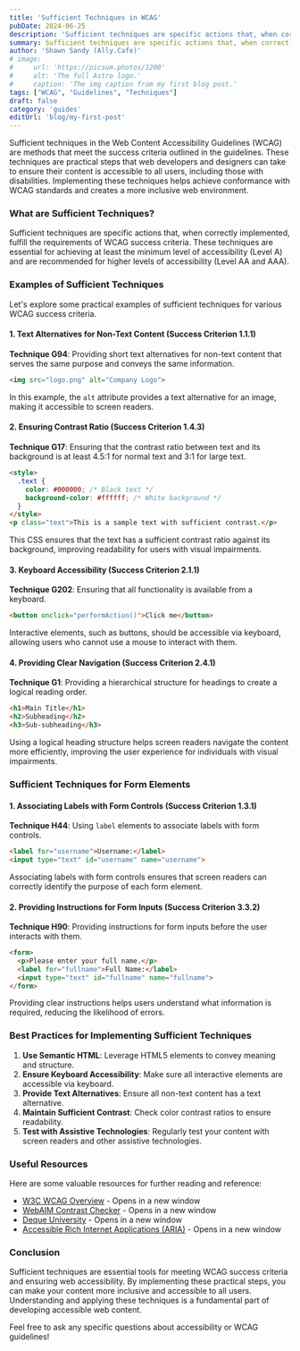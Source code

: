 ```yaml
---
title: 'Sufficient Techniques in WCAG'
pubDate: 2024-06-25
description: 'Sufficient techniques are specific actions that, when correctly implemented, fulfill the requirements of WCAG success criteria.'
summary: Sufficient techniques are specific actions that, when correctly implemented, fulfill the requirements of WCAG success criteria. These techniques are essential for achieving at least the minimum level of accessibility (Level A) and are recommended for higher levels of accessibility (Level AA and AAA).
author: 'Shawn Sandy (Ally.Cafe)'
# image:
#     url: 'https://picsum.photos/1200'
#     alt: 'The full Astro logo.'
#     caption: 'The img caption from my first blog post.'
tags: ["WCAG", "Guidelines", "Techniques"]
draft: false
category: 'guides'
editUrl: 'blog/my-first-post'
---
```



Sufficient techniques in the Web Content Accessibility Guidelines (WCAG) are methods that meet the success criteria outlined in the guidelines. These techniques are practical steps that web developers and designers can take to ensure their content is accessible to all users, including those with disabilities. Implementing these techniques helps achieve conformance with WCAG standards and creates a more inclusive web environment.

### What are Sufficient Techniques?

Sufficient techniques are specific actions that, when correctly implemented, fulfill the requirements of WCAG success criteria. These techniques are essential for achieving at least the minimum level of accessibility (Level A) and are recommended for higher levels of accessibility (Level AA and AAA).

### Examples of Sufficient Techniques

Let's explore some practical examples of sufficient techniques for various WCAG success criteria.

#### 1. Text Alternatives for Non-Text Content (Success Criterion 1.1.1)

**Technique G94**: Providing short text alternatives for non-text content that serves the same purpose and conveys the same information.

```html
<img src="logo.png" alt="Company Logo">
```

In this example, the `alt` attribute provides a text alternative for an image, making it accessible to screen readers.

#### 2. Ensuring Contrast Ratio (Success Criterion 1.4.3)

**Technique G17**: Ensuring that the contrast ratio between text and its background is at least 4.5:1 for normal text and 3:1 for large text.

```html
<style>
  .text {
    color: #000000; /* Black text */
    background-color: #ffffff; /* White background */
  }
</style>
<p class="text">This is a sample text with sufficient contrast.</p>
```

This CSS ensures that the text has a sufficient contrast ratio against its background, improving readability for users with visual impairments.

#### 3. Keyboard Accessibility (Success Criterion 2.1.1)

**Technique G202**: Ensuring that all functionality is available from a keyboard.

```html
<button onclick="performAction()">Click me</button>
```

Interactive elements, such as buttons, should be accessible via keyboard, allowing users who cannot use a mouse to interact with them.

#### 4. Providing Clear Navigation (Success Criterion 2.4.1)

**Technique G1**: Providing a hierarchical structure for headings to create a logical reading order.

```html
<h1>Main Title</h1>
<h2>Subheading</h2>
<h3>Sub-subheading</h3>
```

Using a logical heading structure helps screen readers navigate the content more efficiently, improving the user experience for individuals with visual impairments.

### Sufficient Techniques for Form Elements

#### 1. Associating Labels with Form Controls (Success Criterion 1.3.1)

**Technique H44**: Using `label` elements to associate labels with form controls.

```html
<label for="username">Username:</label>
<input type="text" id="username" name="username">
```

Associating labels with form controls ensures that screen readers can correctly identify the purpose of each form element.

#### 2. Providing Instructions for Form Inputs (Success Criterion 3.3.2)

**Technique H90**: Providing instructions for form inputs before the user interacts with them.

```html
<form>
  <p>Please enter your full name.</p>
  <label for="fullname">Full Name:</label>
  <input type="text" id="fullname" name="fullname">
</form>
```

Providing clear instructions helps users understand what information is required, reducing the likelihood of errors.

### Best Practices for Implementing Sufficient Techniques

1. **Use Semantic HTML**: Leverage HTML5 elements to convey meaning and structure.
2. **Ensure Keyboard Accessibility**: Make sure all interactive elements are accessible via keyboard.
3. **Provide Text Alternatives**: Ensure all non-text content has a text alternative.
4. **Maintain Sufficient Contrast**: Check color contrast ratios to ensure readability.
5. **Test with Assistive Technologies**: Regularly test your content with screen readers and other assistive technologies.

### Useful Resources

Here are some valuable resources for further reading and reference:

- [W3C WCAG Overview](https://www.w3.org/WAI/standards-guidelines/wcag/) - Opens in a new window
- [WebAIM Contrast Checker](https://webaim.org/resources/contrastchecker/) - Opens in a new window
- [Deque University](https://www.deque.com/axe/axe-for-web/) - Opens in a new window
- [Accessible Rich Internet Applications (ARIA)](https://www.w3.org/WAI/standards-guidelines/aria/) - Opens in a new window

### Conclusion

Sufficient techniques are essential tools for meeting WCAG success criteria and ensuring web accessibility. By implementing these practical steps, you can make your content more inclusive and accessible to all users. Understanding and applying these techniques is a fundamental part of developing accessible web content.

Feel free to ask any specific questions about accessibility or WCAG guidelines!